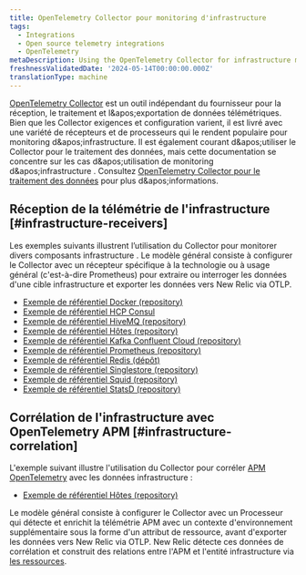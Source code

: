 ```yaml
---
title: OpenTelemetry Collector pour monitoring d'infrastructure
tags:
  - Integrations
  - Open source telemetry integrations
  - OpenTelemetry
metaDescription: Using the OpenTelemetry Collector for infrastructure monitoring
freshnessValidatedDate: '2024-05-14T00:00:00.000Z'
translationType: machine
---
```


[OpenTelemetry Collector](https://opentelemetry.io/docs/collector/) est un outil indépendant du fournisseur pour la réception, le traitement et l&amp;apos;exportation de données télémétriques. Bien que les Collector exigences et configuration varient, il est livré avec une variété de récepteurs et de processeurs qui le rendent populaire pour monitoring d&amp;apos;infrastructure. Il est également courant d&amp;apos;utiliser le Collector pour le traitement des données, mais cette documentation se concentre sur les cas d&amp;apos;utilisation de monitoring d&amp;apos;infrastructure . Consultez [OpenTelemetry Collector pour le traitement des données](/docs/opentelemetry/get-started/collector-processing/opentelemetry-collector-processing-intro) pour plus d&amp;apos;informations.

## Réception de la télémétrie de l&apos;infrastructure [#infrastructure-receivers]

Les exemples suivants illustrent l’utilisation du Collector pour monitorer divers composants infrastructure . Le modèle général consiste à configurer le Collector avec un récepteur spécifique à la technologie ou à usage général (c&apos;est-à-dire Prometheus) pour extraire ou interroger les données d&apos;une cible infrastructure et exporter les données vers New Relic via OTLP.

* [Exemple de référentiel Docker (repository)](https://github.com/newrelic/newrelic-opentelemetry-examples/tree/main/other-examples/collector/docker)
* [Exemple de référentiel HCP Consul](https://github.com/newrelic/newrelic-opentelemetry-examples/tree/main/other-examples/collector/hcp-consul)
* [Exemple de référentiel HiveMQ (repository)](https://github.com/newrelic/newrelic-opentelemetry-examples/tree/main/other-examples/collector/hivemq)
* [Exemple de référentiel Hôtes (repository)](https://github.com/newrelic/newrelic-opentelemetry-examples/tree/main/other-examples/collector/host-monitoring)
* [Exemple de référentiel Kafka Confluent Cloud (repository)](https://github.com/newrelic/newrelic-opentelemetry-examples/tree/main/other-examples/collector/confluentcloud)
* [Exemple de référentiel Prometheus (repository)](https://github.com/newrelic/newrelic-opentelemetry-examples/tree/main/other-examples/collector/prometheus)
* [Exemple de référentiel Redis (dépôt)](https://github.com/newrelic/newrelic-opentelemetry-examples/tree/main/other-examples/collector/redis)
* [Exemple de référentiel Singlestore (repository)](https://github.com/newrelic/newrelic-opentelemetry-examples/tree/main/other-examples/collector/singlestore)
* [Exemple de référentiel Squid (repository)](https://github.com/newrelic/newrelic-opentelemetry-examples/tree/main/other-examples/collector/squid)
* [Exemple de référentiel StatsD (repository)](https://github.com/newrelic/newrelic-opentelemetry-examples/tree/main/other-examples/collector/statsd)

## Corrélation de l&apos;infrastructure avec OpenTelemetry APM [#infrastructure-correlation]

L&apos;exemple suivant illustre l&apos;utilisation du Collector pour corréler [APM OpenTelemetry](/docs/opentelemetry/get-started/apm-monitoring/opentelemetry-apm-intro) avec les données infrastructure :

* [Exemple de référentiel Hôtes (repository)](https://github.com/newrelic/newrelic-opentelemetry-examples/tree/main/other-examples/collector/host-monitoring)

Le modèle général consiste à configurer le Collector avec un Processeur qui détecte et enrichit la télémétrie APM avec un contexte d&apos;environnement supplémentaire sous la forme d&apos;un attribut de ressource, avant d&apos;exporter les données vers New Relic via OTLP. New Relic détecte ces données de corrélation et construit des relations entre l&apos;APM et l&apos;entité infrastructure via [les ressources](/docs/opentelemetry/best-practices/opentelemetry-best-practices-resources).